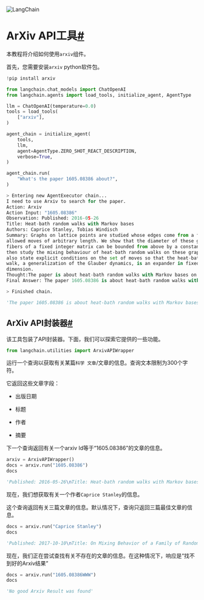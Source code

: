 

<Head>
  <script>
    {
      `(function() {
         var _hmt = _hmt || [];
(function() {
  var hm = document.createElement("script");
  hm.src = "https://hm.baidu.com/hm.js?e60fb290e204e04c5cb6f79b0ac1e697";
  var s = document.getElementsByTagName("script")[0]; 
  s.parentNode.insertBefore(hm, s);
})();
       })();`
    }
  </script>
</Head>

![LangChain](https://pica.zhimg.com/50/v2-56e8bbb52aa271012541c1fe1ceb11a2_r.gif)





ArXiv API工具[#](#arxiv-api-tool "链接到此标题的永久链接")
=============================================

本教程将介绍如何使用`arxiv`组件。

首先，您需要安装`arxiv` python软件包。

```  python
!pip install arxiv

```

```  python
from langchain.chat_models import ChatOpenAI
from langchain.agents import load_tools, initialize_agent, AgentType

llm = ChatOpenAI(temperature=0.0)
tools = load_tools(
    ["arxiv"], 
)

agent_chain = initialize_agent(
    tools,
    llm,
    agent=AgentType.ZERO_SHOT_REACT_DESCRIPTION,
    verbose=True,
)

```

```  python
agent_chain.run(
    "What's the paper 1605.08386 about?",
)

```

```  python
> Entering new AgentExecutor chain...
I need to use Arxiv to search for the paper.
Action: Arxiv
Action Input: "1605.08386"
Observation: Published: 2016-05-26
Title: Heat-bath random walks with Markov bases
Authors: Caprice Stanley, Tobias Windisch
Summary: Graphs on lattice points are studied whose edges come from a finite set of
allowed moves of arbitrary length. We show that the diameter of these graphs on
fibers of a fixed integer matrix can be bounded from above by a constant. We
then study the mixing behaviour of heat-bath random walks on these graphs. We
also state explicit conditions on the set of moves so that the heat-bath random
walk, a generalization of the Glauber dynamics, is an expander in fixed
dimension.
Thought:The paper is about heat-bath random walks with Markov bases on graphs of lattice points.
Final Answer: The paper 1605.08386 is about heat-bath random walks with Markov bases on graphs of lattice points.

> Finished chain.

```

```  python
'The paper 1605.08386 is about heat-bath random walks with Markov bases on graphs of lattice points.'

```

ArXiv API封装器[#](#the-arxiv-api-wrapper "链接到此标题的永久链接")
-----------------------------------------------------

该工具包装了API封装器。下面，我们可以探索它提供的一些功能。

```  python
from langchain.utilities import ArxivAPIWrapper

```

运行一个查询以获取有关某篇`科学 文章`/文章的信息。查询文本限制为300个字符。

它返回这些文章字段：

* 出版日期

* 标题

* 作者

* 摘要

下一个查询返回有关一个arxiv Id等于“1605.08386”的文章的信息。

```  python
arxiv = ArxivAPIWrapper()
docs = arxiv.run("1605.08386")
docs

```

```  python
'Published: 2016-05-26\nTitle: Heat-bath random walks with Markov bases\nAuthors: Caprice Stanley, Tobias Windisch\nSummary: Graphs on lattice points are studied whose edges come from a finite set of\nallowed moves of arbitrary length. We show that the diameter of these graphs on\nfibers of a fixed integer matrix can be bounded from above by a constant. We\nthen study the mixing behaviour of heat-bath random walks on these graphs. We\nalso state explicit conditions on the set of moves so that the heat-bath random\nwalk, a generalization of the Glauber dynamics, is an expander in fixed\ndimension.'

```

现在，我们想获取有关一个作者`Caprice Stanley`的信息。

这个查询返回有关三篇文章的信息。默认情况下，查询只返回三篇最佳文章的信息。

```  python
docs = arxiv.run("Caprice Stanley")
docs

```

```  python
'Published: 2017-10-10\nTitle: On Mixing Behavior of a Family of Random Walks Determined by a Linear Recurrence\nAuthors: Caprice Stanley, Seth Sullivant\nSummary: We study random walks on the integers mod $G_n$ that are determined by an\ninteger sequence $\\{ G_n \\}_{n \\geq 1}$ generated by a linear recurrence\nrelation. Fourier analysis provides explicit formulas to compute the\neigenvalues of the transition matrices and we use this to bound the mixing time\nof the random walks.  Published: 2016-05-26\nTitle: Heat-bath random walks with Markov bases\nAuthors: Caprice Stanley, Tobias Windisch\nSummary: Graphs on lattice points are studied whose edges come from a finite set of\nallowed moves of arbitrary length. We show that the diameter of these graphs on\nfibers of a fixed integer matrix can be bounded from above by a constant. We\nthen study the mixing behaviour of heat-bath random walks on these graphs. We\nalso state explicit conditions on the set of moves so that the heat-bath random\nwalk, a generalization of the Glauber dynamics, is an expander in fixed\ndimension.  Published: 2003-03-18\nTitle: Calculation of fluxes of charged particles and neutrinos from atmospheric showers\nAuthors: V. Plyaskin\nSummary: The results on the fluxes of charged particles and neutrinos from a\n3-dimensional (3D) simulation of atmospheric showers are presented. An\nagreement of calculated fluxes with data on charged particles from the AMS and\nCAPRICE detectors is demonstrated. Predictions on neutrino fluxes at different\nexperimental sites are compared with results from other calculations.'

```

现在，我们正在尝试查找有关不存在的文章的信息。在这种情况下，响应是“找不到好的Arxiv结果”

```  python
docs = arxiv.run("1605.08386WWW")
docs

```

```  python
'No good Arxiv Result was found'

```

